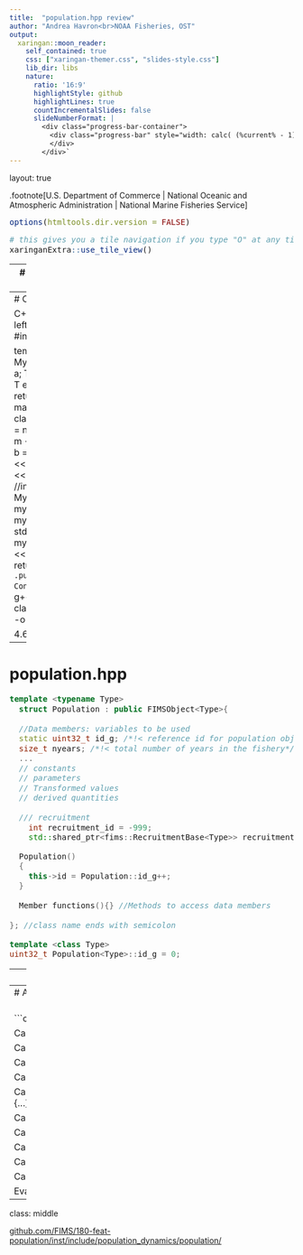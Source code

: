 ```yaml
---
title:  "population.hpp review"
author: "Andrea Havron<br>NOAA Fisheries, OST"
output:
  xaringan::moon_reader:
    self_contained: true
    css: ["xaringan-themer.css", "slides-style.css"]
    lib_dir: libs
    nature:
      ratio: '16:9'
      highlightStyle: github
      highlightLines: true
      countIncrementalSlides: false
      slideNumberFormat: |
        <div class="progress-bar-container">
          <div class="progress-bar" style="width: calc( (%current% - 1) / (%total% - 1) * 100%);">
          </div>
        </div>`
---
```

layout: true

.footnote[U.S. Department of Commerce | National Oceanic and Atmospheric Administration | National Marine Fisheries Service]


<style type="text/css">

code.cpp{
  font-size: 14px;
}
code.r{
  font-size: 14px;
}


</style>


```r
options(htmltools.dir.version = FALSE)
```

```r
# this gives you a tile navigation if you type "O" at any time
xaringanExtra::use_tile_view()
```

---
# C++ Anatomy of a Class

```cpp
class ClassName{
  Access specifier: //can be private, public, or protected
  Data members; //variables to be used
  
  ClassName(){} //Constructor - automatically called when new object created
  
  Member functions(){} //Methods to access data members
  
}; //class name ends with semicolon


// create pointer to new class object
ClassName<T>* ClassName<T>::instance = new ClassName<T>();
// or declare new class object
ClassName<T> myclass;
```
- Memory is not allocated when a class is defined
- An instance of the class needs to be created for memory allocation (new object created)
- **new** is the C++ initialize function that allocates memory
- Class members can be accessed using the dot('.') if using an object or arrow('->') if using a pointer
<br><br>
Resources:<br>
[**geeksforgeeks**](https://www.geeksforgeeks.org/c-classes-and-objects/)<br>
[**cplusplus**](https://cplusplus.com/doc/tutorial/classes/)
---
# Class Example

C++ code
.pull-left[
```Rcpp
#include <iostream>

template <class T>
class MyClass{
    public:
    T a;
    T b;
    MyClass(){}
    T evaluate(){
        return a + b;
    }
};
int main() {
  //initiate class
  MyClass<double> *m = new MyClass<double>();
  m -> a = 1.2;
  m -> b = 3.4;
  std::cout << m -> evaluate() << std::endl;  
  //intiate class
  MyClass<double> myclass;
  myclass.a = 2;
  myclass.b = 3;
  std::cout << myclass.evaluate() << std::endl;
  return 0;
}
```
]
.pull-right[
Console output
```r
g++ classexample.cpp -o a.exe
a.exe

4.6
5
```
]
---
# population.hpp
```cpp
template <typename Type>
  struct Population : public FIMSObject<Type>{
  
  //Data members: variables to be used
  static uint32_t id_g; /*!< reference id for population object*/
  size_t nyears; /*!< total number of years in the fishery*/
  ...
  // constants
  // parameters
  // Transformed values
  // derived quantities
  
  /// recruitment
    int recruitment_id = -999;                                /*!< id of recruitment model object*/
    std::shared_ptr<fims::RecruitmentBase<Type>> recruitment; /*!< shared pointer to recruitment module */

  Population()
  {
    this->id = Population::id_g++;
  }
  
  Member functions(){} //Methods to access data members
  
}; //class name ends with semicolon

template <class Type>
uint32_t Population<Type>::id_g = 0;

```
---
# Member Functions

```cpp

    /**
     * @brief Initialize values. Called once at the start of model run.
     *
     * @param nyears total number of years in the fishery
     * @param nseasons total number of seasons in the fishery
     * @param nages total number of ages in the population
     */
    void Initialize(int nyears, int nseasons, int nages){...}
    
   /**
     * @brief Prepare to run the population loop. Called at each model itartion, and used
     *  to zero out derived quantities, values that were summed, etc.
     *
     */
    void Prepare(){...}
    
    void CalculateMaturityAA(int index_ya, int age)
    {
      // this->maturity is pointing to the maturity module, which has
      //  an evaluate function. -> can be nested.
      this->proportion_mature_at_age[index_ya] =
          this->maturity->evaluate(age);
    }
```
---
# Additional Member Functions

<br>
```cpp
CalculateInitialNumbersAA(...){...}

CalculateMortality(...){...}

CalculateNumbersAA(...){...}

CalculateUnfishedNumbersAA(...){...}

CalculateSpawningBiomass(...){...}

CalculateUnfishedSpawningBiomass(...){...}

CalculateRecruitment(...){...}

CalculateCatch(...){...}

CalculateIndex(...){...}

CalculateCatchNumbersAA(...){...}

CalculateCatchWeightAA(...){...}

Evaluate(...){...}
```
---
class: middle

[github.com/FIMS/180-feat-population/inst/include/population_dynamics/population/](https://github.com/NOAA-FIMS/FIMS/blob/180-feat-population/inst/include/population_dynamics/population/population.hpp)

